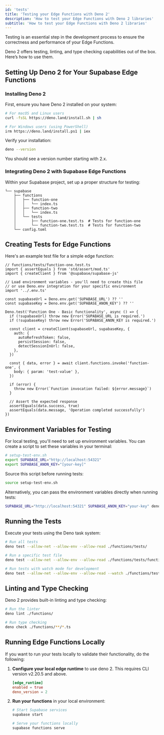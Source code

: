```yaml
---
id: 'tests'
title: 'Testing your Edge Functions with Deno 2'
description: 'How to test your Edge Functions with Deno 2 libraries'
subtitle: 'How to test your Edge Functions with Deno 2 libraries'
---
```


Testing is an essential step in the development process to ensure the correctness and performance of your Edge Functions.

Deno 2 offers testing, linting, and type checking capabilities out of the box. Here’s how to use them.

## Setting Up Deno 2 for Your Supabase Edge Functions

### Installing Deno 2

First, ensure you have Deno 2 installed on your system:

```bash
# For macOS and Linux users
curl -fsSL https://deno.land/install.sh | sh

# For Windows users (using PowerShell)
irm https://deno.land/install.ps1 | iex
```

Verify your installation:

```bash
deno --version
```

You should see a version number starting with 2.x.

### Integrating Deno 2 with Supabase Edge Functions

Within your Supabase project, set up a proper structure for testing:

```
└── supabase
    ├── functions
    │   ├── function-one
    │   │   └── index.ts
    │   ├── function-two
    │   │   └── index.ts
    │   └── tests
    │       ├── function-one.test.ts  # Tests for function-one
    │       └── function-two.test.ts  # Tests for function-two
    └── config.toml
```

## Creating Tests for Edge Functions

Here's an example test file for a simple edge function:

```tsx
// functions/tests/function-one.test.ts
import { assertEquals } from 'std/assert/mod.ts'
import { createClient } from '@supabase/supabase-js'

// Load environment variables - you'll need to create this file
// or use Deno.env integration for your specific environment
import '../.env.ts'

const supabaseUrl = Deno.env.get('SUPABASE_URL') ?? ''
const supabaseKey = Deno.env.get('SUPABASE_ANON_KEY') ?? ''

Deno.test('Function One - Basic functionality', async () => {
  if (!supabaseUrl) throw new Error('SUPABASE_URL is required.')
  if (!supabaseKey) throw new Error('SUPABASE_ANON_KEY is required.')

  const client = createClient(supabaseUrl, supabaseKey, {
    auth: {
      autoRefreshToken: false,
      persistSession: false,
      detectSessionInUrl: false,
    },
  })

  const { data, error } = await client.functions.invoke('function-one', {
    body: { param: 'test-value' },
  })

  if (error) {
    throw new Error(`Function invocation failed: ${error.message}`)
  }

  // Assert the expected response
  assertEquals(data.success, true)
  assertEquals(data.message, 'Operation completed successfully')
})
```

## Environment Variables for Testing

For local testing, you'll need to set up environment variables. You can create a script to set these variables in your terminal:

```bash
# setup-test-env.sh
export SUPABASE_URL="http://localhost:54321"
export SUPABASE_ANON_KEY="[your-key]"
```

Source this script before running tests:

```bash
source setup-test-env.sh
```

Alternatively, you can pass the environment variables directly when running tests:

```bash
SUPABASE_URL="http://localhost:54321" SUPABASE_ANON_KEY="your-key" deno test --allow-net --allow-env --allow-read ./functions/tests/
```

## Running the Tests

Execute your tests using the Deno task system:

```bash
# Run all tests
deno test --allow-net --allow-env --allow-read ./functions/tests/

# Run a specific test file
deno test --allow-net --allow-env --allow-read ./functions/tests/function-one.test.ts

# Run tests with watch mode for development
deno test --allow-net --allow-env --allow-read --watch ./functions/tests/
```

## Linting and Type Checking

Deno 2 provides built-in linting and type checking:

```bash
# Run the linter
deno lint ./functions/

# Run type checking
deno check ./functions/**/*.ts
```

## Running Edge Functions Locally

If you want to run your tests locally to validate their functionality, do the following:

1. **Configure your local edge runtime** to use deno 2. This requires CLI version v2.20.5 and above.

   ```toml
   [edge_runtime]
   enabled = true
   deno_version = 2
   ```

2. **Run your functions** in your local environment:

   ```bash
   # Start Supabase services
   supabase start

   # Serve your functions locally
   supabase functions serve
   ```

